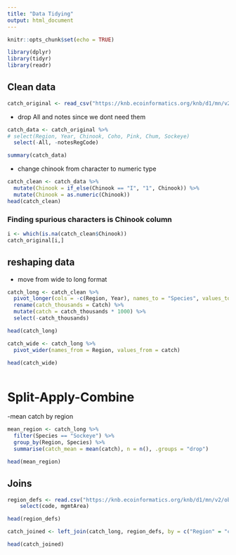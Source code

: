 ```yaml
---
title: "Data Tidying"
output: html_document
---
```


```r
knitr::opts_chunk$set(echo = TRUE)
```

```r
library(dplyr)
library(tidyr)
library(readr)
```

## Clean data

```r
catch_original <- read_csv("https://knb.ecoinformatics.org/knb/d1/mn/v2/object/df35b.302.1")
```

- drop All and notes since we dont need them

```r
catch_data <- catch_original %>%
# select(Region, Year, Chinook, Coho, Pink, Chum, Sockeye)
  select(-All, -notesRegCode)

summary(catch_data)
```

- change chinook from character to numeric type

```r
catch_clean <- catch_data %>%
  mutate(Chinook = if_else(Chinook == "I", "1", Chinook)) %>%
  mutate(Chinook = as.numeric(Chinook))
head(catch_clean)
```

### Finding spurious characters is Chinook column

```r
i <- which(is.na(catch_clean$Chinook))
catch_original[i,]
```

## reshaping data

- move from wide to long format

```r
catch_long <- catch_clean %>%
  pivot_longer(cols = -c(Region, Year), names_to = "Species", values_to = "Catch") %>%
  rename(catch_thousands = Catch) %>%
  mutate(catch = catch_thousands * 1000) %>%
  select(-catch_thousands)

head(catch_long)
```

```r
catch_wide <- catch_long %>%
  pivot_wider(names_from = Region, values_from = catch)

head(catch_wide)
```

```r

```


# Split-Apply-Combine

-mean catch by region

```r
mean_region <- catch_long %>%
  filter(Species == "Sockeye") %>%
  group_by(Region, Species) %>%
  summarise(catch_mean = mean(catch), n = n(), .groups = "drop")

head(mean_region)
```

## Joins

```r
region_defs <- read.csv("https://knb.ecoinformatics.org/knb/d1/mn/v2/object/df35b.303.1") %>% 
    select(code, mgmtArea)

head(region_defs)
```

```r
catch_joined <- left_join(catch_long, region_defs, by = c("Region" = "code"))

head(catch_joined)
```

